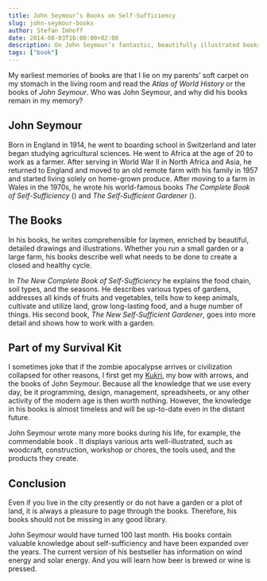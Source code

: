 ```yaml
---
title: John Seymour’s Books on Self-Sufficiency
slug: john-seymour-books
author: Stefan Imhoff
date: 2014-08-03T16:00:00+02:00
description: On John Seymour’s fantastic, beautifully illustrated books on self-sufficiency, agriculture, and crafts. The optimal equipment for an upcoming zombie apocalypse.
tags: ["book"]
---
```


My earliest memories of books are that I lie on my parents’ soft carpet on my stomach in the living room and read the <cite>Atlas of World History</cite> or the books of _John Seymour_. Who was John Seymour, and why did his books remain in my memory?

## John Seymour

Born in England in 1914, he went to boarding school in Switzerland and later began studying agricultural sciences. He went to Africa at the age of 20 to work as a farmer. After serving in World War II in North Africa and Asia, he returned to England and moved to an old remote farm with his family in 1957 and started living solely on home-grown produce. After moving to a farm in Wales in the 1970s, he wrote his world-famous books <cite>The Complete Book of Self-Sufficiency</cite> (<cite lang="de"><AffiliateLink asin="3831015775" text="Das große Buch vom Leben auf dem Lande" /></cite>) and <cite>The Self-Sufficient Gardener</cite> (<cite lang="de"><AffiliateLink asin="3783161452" text="Selbstversorgung aus dem Garten" /></cite>).

<Bookshelf>
	<AmazonBook asin="3831015775" />
	<AmazonBook asin="3783161452" />
</Bookshelf>

## The Books

In his books, he writes comprehensible for laymen, enriched by beautiful, detailed drawings and illustrations. Whether you run a small garden or a large farm, his books describe well what needs to be done to create a closed and healthy cycle.

In _The New Complete Book of Self-Sufficiency_ he explains the food chain, soil types, and the seasons. He describes various types of gardens, addresses all kinds of fruits and vegetables, tells how to keep animals, cultivate and utilize land, grow long-lasting food, and a huge number of things. His second book, _The New Self-Sufficient Gardener_, goes into more detail and shows how to work with a garden.

## Part of my Survival Kit

I sometimes joke that if the zombie apocalypse arrives or civilization collapsed for other reasons, I first get my [Kukri](https://en.wikipedia.org/wiki/Khukuri), my bow with arrows, and the books of John Seymour. Because all the knowledge that we use every day, be it programming, design, management, spreadsheets, or any other activity of the modern age is then worth nothing. However, the knowledge in his books is almost timeless and will be up-to-date even in the distant future.

John Seymour wrote many more books during his life, for example, the commendable book <cite><AffiliateLink asin="0863181740" text="The National Trust Book of Forgotten Household Crafts" /></cite>. It displays various arts well-illustrated, such as woodcraft, construction, workshop or chores, the tools used, and the products they create.

## Conclusion

Even if you live in the city presently or do not have a garden or a plot of land, it is always a pleasure to page through the books. Therefore, his books should not be missing in any good library.

John Seymour would have turned 100 last month. His books contain valuable knowledge about self-sufficiency and have been expanded over the years. The current version of his bestseller <cite><AffiliateLink asin="1405345101" text="The New Complete Book of Self-Sufficiency" /></cite> has information on wind energy and solar energy. And you will learn how beer is brewed or wine is pressed.
